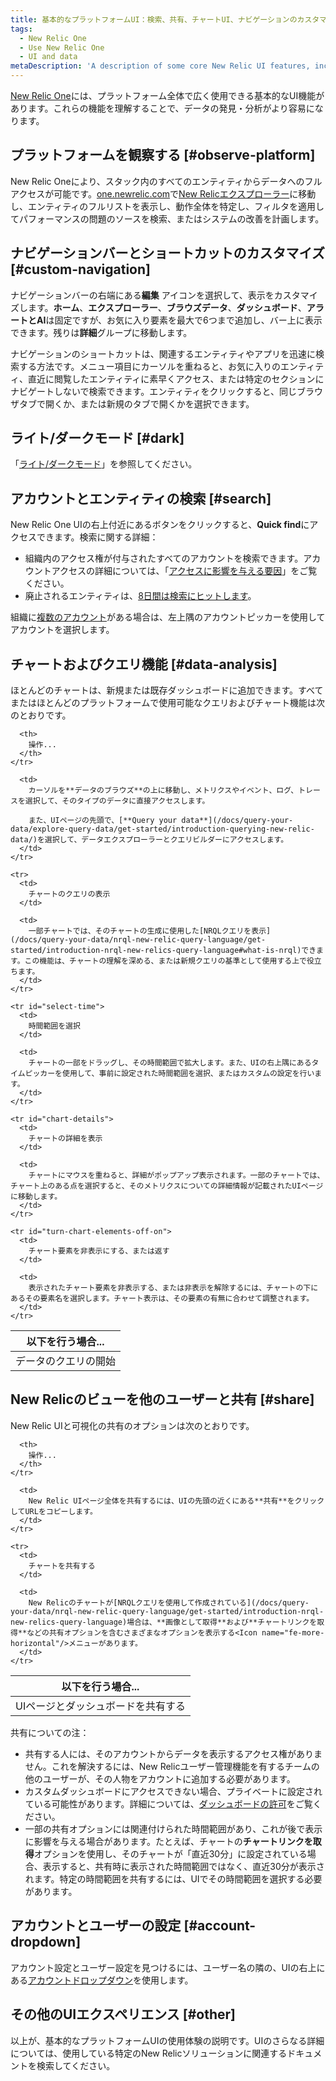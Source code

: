 ```yaml
---
title: 基本的なプラットフォームUI：検索、共有、チャートUI、ナビゲーションのカスタマイズなど
tags:
  - New Relic One
  - Use New Relic One
  - UI and data
metaDescription: 'A description of some core New Relic UI features, including chart features, search features, sharing options, account selection, and more.'
---
```


[New Relic One](/docs/new-relic-one-overview)には、プラットフォーム全体で広く使用できる基本的なUI機能があります。これらの機能を理解することで、データの発見・分析がより容易になります。

## プラットフォームを観察する [#observe-platform]

New Relic Oneにより、スタック内のすべてのエンティティからデータへのフルアクセスが可能です。[one.newrelic.com](/docs/new-relic-one/use-new-relic-one/core-concepts/entity-explorer-view-performance-across-apps-services-hosts)で[New Relicエクスプローラー](https://one.newrelic.com)に移動し、エンティティのフルリストを表示し、動作全体を特定し、フィルタを適用してパフォーマンスの問題のソースを検索、またはシステムの改善を計画します。

## ナビゲーションバーとショートカットのカスタマイズ [#custom-navigation]

ナビゲーションバーの右端にある**編集** <Icon name="fe-edit-2"/>アイコンを選択して、表示をカスタマイズします。**ホーム**、**エクスプローラー**、**ブラウズデータ**、**ダッシュボード**、**アラートとAI**は固定ですが、お気に入り要素を最大で6つまで追加し、バー上に表示できます。残りは**詳細**グループに移動します。

ナビゲーションのショートカットは、関連するエンティティやアプリを迅速に検索する方法です。メニュー項目にカーソルを重ねると、お気に入りのエンティティ、直近に閲覧したエンティティに素早くアクセス、または特定のセクションにナビゲートしないで検索できます。エンティティをクリックすると、同じブラウザタブで開くか、または新規のタブで開くかを選択できます。

## ライト/ダークモード [#dark]

「[ライト/ダークモード](/docs/using-new-relic/welcome-new-relic/get-started/view-our-ui-dark-mode)」を参照してください。

## アカウントとエンティティの検索 [#search]

New Relic One UIの右上付近にある<Icon name="fe-search"/>ボタンをクリックすると、**Quick find**にアクセスできます。検索に関する詳細：

* 組織内のアクセス権が付与されたすべてのアカウントを検索できます。アカウントアクセスの詳細については、「[アクセスに影響を与える要因](/docs/accounts/accounts-billing/general-account-settings/factors-affecting-access-features-data#account-access)」をご覧ください。
* 廃止されるエンティティは、[8日間は検索にヒットします](/docs/new-relic-one-entity-explorer#data-retention)。

組織に[複数のアカウント](/docs/accounts/accounts-billing/general-account-settings/factors-affecting-access-features-data)がある場合は、左上隅のアカウントピッカーを使用してアカウントを選択します。

## チャートおよびクエリ機能 [#data-analysis]

ほとんどのチャートは、新規または既存ダッシュボードに追加できます。すべてまたはほとんどのプラットフォームで使用可能なクエリおよびチャート機能は次のとおりです。

<table>
  <thead>
    <tr>
      <th width={250}>
        以下を行う場合...
      </th>

      <th>
        操作...
      </th>
    </tr>
  </thead>

  <tbody>
    <tr>
      <td>
        データのクエリの開始
      </td>

      <td>
        カーソルを**データのブラウズ**の上に移動し、メトリクスやイベント、ログ、トレースを選択して、そのタイプのデータに直接アクセスします。

        また、UIページの先頭で、[**Query your data**](/docs/query-your-data/explore-query-data/get-started/introduction-querying-new-relic-data/)を選択して、データエクスプローラーとクエリビルダーにアクセスします。
      </td>
    </tr>

    <tr>
      <td>
        チャートのクエリの表示
      </td>

      <td>
        一部チャートでは、そのチャートの生成に使用した[NRQLクエリを表示](/docs/query-your-data/nrql-new-relic-query-language/get-started/introduction-nrql-new-relics-query-language#what-is-nrql)できます。この機能は、チャートの理解を深める、または新規クエリの基準として使用する上で役立ちます。
      </td>
    </tr>

    <tr id="select-time">
      <td>
        時間範囲を選択
      </td>

      <td>
        チャートの一部をドラッグし、その時間範囲で拡大します。また、UIの右上隅にあるタイムピッカーを使用して、事前に設定された時間範囲を選択、またはカスタムの設定を行います。
      </td>
    </tr>

    <tr id="chart-details">
      <td>
        チャートの詳細を表示
      </td>

      <td>
        チャートにマウスを重ねると、詳細がポップアップ表示されます。一部のチャートでは、チャート上のある点を選択すると、そのメトリクスについての詳細情報が記載されたUIページに移動します。
      </td>
    </tr>

    <tr id="turn-chart-elements-off-on">
      <td>
        チャート要素を非表示にする、または返す
      </td>

      <td>
        表示されたチャート要素を非表示する、または非表示を解除するには、チャートの下にあるその要素名を選択します。チャート表示は、その要素の有無に合わせて調整されます。
      </td>
    </tr>
  </tbody>
</table>

## New Relicのビューを他のユーザーと共有 [#share]

New Relic UIと可視化の共有のオプションは次のとおりです。

<table>
  <thead>
    <tr>
      <th width={250}>
        以下を行う場合...
      </th>

      <th>
        操作...
      </th>
    </tr>
  </thead>

  <tbody>
    <tr>
      <td id="permalink">
        UIページとダッシュボードを共有する
      </td>

      <td>
        New Relic UIページ全体を共有するには、UIの先頭の近くにある**共有**をクリックしてURLをコピーします。
      </td>
    </tr>

    <tr>
      <td>
        チャートを共有する
      </td>

      <td>
        New Relicのチャートが[NRQLクエリを使用して作成されている](/docs/query-your-data/nrql-new-relic-query-language/get-started/introduction-nrql-new-relics-query-language)場合は、**画像として取得**および**チャートリンクを取得**などの共有オプションを含むさまざまなオプションを表示する<Icon name="fe-more-horizontal"/>メニューがあります。
      </td>
    </tr>
  </tbody>
</table>

共有についての注：

* 共有する人には、そのアカウントからデータを表示するアクセス権がありません。これを解決するには、New Relicユーザー管理機能を有するチームの他のユーザーが、その人物をアカウントに追加する必要があります。
* カスタムダッシュボードにアクセスできない場合、プライベートに設定されている可能性があります。詳細については、[ダッシュボードの許可](/docs/query-your-data/explore-query-data/dashboards/introduction-dashboards#dashboards-permissions)をご覧ください。
* 一部の共有オプションには関連付けられた時間範囲があり、これが後で表示に影響を与える場合があります。たとえば、チャートの**チャートリンクを取得**オプションを使用し、そのチャートが「直近30分」に設定されている場合、表示すると、共有時に表示された時間範囲ではなく、直近30分が表示されます。特定の時間範囲を共有するには、UIでその時間範囲を選択する必要があります。

## アカウントとユーザーの設定 [#account-dropdown]

アカウント設定とユーザー設定を見つけるには、ユーザー名の隣の、UIの右上にある[アカウントドロップダウン](/docs/using-new-relic/welcome-new-relic/get-started/glossary#account-dropdown)を使用します。

## その他のUIエクスペリエンス [#other]

以上が、基本的なプラットフォームUIの使用体験の説明です。UIのさらなる詳細については、使用している特定のNew Relicソリューションに関連するドキュメントを検索してください。